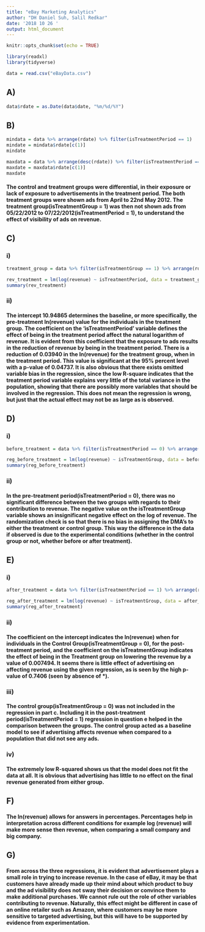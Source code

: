 ```yaml
---
title: "eBay Marketing Analytics"
author: "DH Daniel Suh, Salil Redkar"
date: '2018 10 26 '
output: html_document
---
```


```r
knitr::opts_chunk$set(echo = TRUE)
```

```r
library(readxl)
library(tidyverse)
```

```r
data = read.csv("eBayData.csv")
```
## A)
```r
data$rdate = as.Date(data$date, "%m/%d/%Y")
```


## B)
```r
mindata = data %>% arrange(rdate) %>% filter(isTreatmentPeriod == 1) 
mindate = mindata$rdate[c(1)]
mindate

maxdata = data %>% arrange(desc(rdate)) %>% filter(isTreatmentPeriod == 1) 
maxdate = maxdata$rdate[c(1)]
maxdate
```

#### The control and treatment groups were differential, in their exposure or lack of exposure to advertisements in the treatment period. The both treatment groups were shown ads from April to 22nd May 2012. The treatment group(isTreatmentGroup = 1) was then not shown ads from 05/22/2012 to 07/22/2012(isTreatmentPeriod = 1), to understand the effect of visibility of ads on revenue.

## C)
### i)
```r
treatment_group = data %>% filter(isTreatmentGroup == 1) %>% arrange(rdate)
```

```r
rev_treatment = lm(log(revenue) ~ isTreatmentPeriod, data = treatment_group)
summary(rev_treatment)
```

### ii) 
#### The intercept 10.94865 determines the baseline, or more specifically, the pre-treatment ln(revenue) value for the individuals in the treatment group. The coefficient on the ‘isTreatmentPeriod’ variable defines the effect of being in the treatment period affect the natural logarithm of revenue. It is evident from this coefficient that the exposure to ads results in the reduction of revenue by being in the treatment period. There is a reduction of 0.03940 in the ln(revenue) for the treatment group, when in the treatment period. This value is significant at the 95% percent level with a p-value of 0.04737. It is also obvious that there exists omitted variable bias in the regression, since the low R-square indicates that the treatment period variable explains very little of the total variance in the population, showing that there are possibly more variables that should be involved in the regression. This does not mean the regression is wrong, but just that the actual effect may not be as large as is observed.



## D)
### i)
```r
before_treatment = data %>% filter(isTreatmentPeriod == 0) %>% arrange(rdate)
```

```r
reg_before_treatment = lm(log(revenue) ~ isTreatmentGroup, data = before_treatment)
summary(reg_before_treatment)
```

### ii)
#### In the pre-treatment period(isTreatmentPeriod = 0), there was no significant difference between the two groups with regards to their contribution to revenue. The negative value on the isTreatmentGroup variable shows an insignificant negative effect on the log of revenue. The randomization check is so that there is no bias in assigning the DMA’s to either the treatment or control group. This way the difference in the data if observed is due to the experimental conditions (whether in the control group or not, whether before or after treatment).


## E)
### i)
```r
after_treatment = data %>% filter(isTreatmentPeriod == 1) %>% arrange(rdate)
```

```r
reg_after_treatment = lm(log(revenue) ~ isTreatmentGroup, data = after_treatment)
summary(reg_after_treatment)
```

### ii) 
#### The coefficient on the intercept indicates the ln(revenue) when for individuals in the Control Group(isTreatmentGroup = 0), for the post-treatment period, and the coefficient on the isTreatmentGroup indicates the effect of being in the Treatment group on lowering the revenue by a value of 0.007494. It seems there is little effect of advertising on affecting revenue using the given regression, as is seen by the high p-value of 0.7406 (seen by absence of *).


### iii)
#### The control group(isTreatmentGroup = 0) was not included in the regression in part c. Including it in the post-treatment period(isTreatmentPeriod = 1) regression in question e helped in the comparison between the groups. The control group acted as a baseline model to see if advertising affects revenue when compared to a population that did not see any ads.


### iv)
#### The extremely low R-squared shows us that the model does not fit the data at all. It is obvious that advertising has little to no effect on the final revenue generated from either group.


## F)
#### The ln(revenue) allows for answers in percentages. Percentages help in interpretation across different conditions for example log (revenue) will make more sense then revenue, when comparing a small company and big company.


## G)
#### From across the three regressions, it is evident that advertisement plays a small role in trying to increase revenue. In the case of eBay, it may be that customers have already made up their mind about which product to buy and the ad visibility does not sway their decision or convince them to make additional purchases. We cannot rule out the role of other variables contributing to revenue. Naturally, this effect might be different in case of an online retailer such as Amazon, where customers may be more sensitive to targeted advertising, but this will have to be supported by evidence from experimentation.